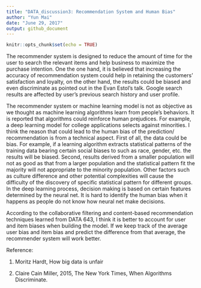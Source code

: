 ```yaml
---
title: "DATA_discussion3: Recommendation System and Human Bias"
author: "Yun Mai"
date: "June 29, 2017"
output: github_document
---
```


```r
knitr::opts_chunk$set(echo = TRUE)
```


The recommender system is designed to reduce the amount of time for the user to search the relevant items and help business to maximize the purchase intention. One the one hand, it is believed that increasing the accuracy of recommendation system could help in retaining the customers' satisfaction and loyalty, on the other hand, the results could be biased and even discriminate as pointed out in the Evan Estol's talk. Google search results are affected by user's previous search history and user profile.
 
The recommender system or machine learning model is not as objective as we thought as machine learning algorithms learn from people's behaviors. It is reported that algorithms could reinforce human prejudices. For example, a deep learning model for college applications selects against minorities. I think the reason that could lead to the human bias of the prediction/ recommendation is from a technical aspect.  First of all, the data could be bias. For example, if a learning algorithm extracts statistical patterns of the training data bearing certain social biases to such as race, gender, etc. the results will be biased. Second, results derived from a smaller population will not as good as that from a larger population and the statistical pattern fit the majority will not appropriate to the minority population. Other factors such as culture difference and other potential complexities will cause the difficulty of the discovery of specific statistical pattern for different groups. In the deep learning process, decision making is based on certain features determined by the neural net. It is hard to identify the human bias when it happens as people do not know how neural net make decisions.
 
According to the collaborative filtering and content-based recommendation techniques learned from DATA 643, I think it is better to account for user and item biases when building the model.  If we keep track of the average user bias and item bias and predict the difference from that average, the recommender system will work better.
 
Reference:

1.    Moritz Hardt, How big data is unfair

2.    Claire Cain Miller, 2015, The New York Times, When Algorithms Discriminate.

 